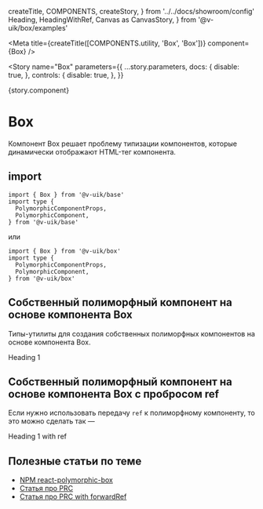   createTitle,
  COMPONENTS,
  createStory,
} from '../../docs/showroom/config'
  Heading,
  HeadingWithRef,
  Canvas as CanvasStory,
} from '@v-uik/box/examples'


<Meta title={createTitle([COMPONENTS.utility, 'Box', 'Box'])} component={Box} />

<Story
  name="Box"
  parameters={{
    ...story.parameters,
    docs: {
      disable: true,
    },
    controls: {
      disable: true,
    },
  }}
>
  {story.component}
</Story>

# Box

Компонент Box решает проблему типизации компонентов, которые динамически отображают HTML-тег компонента.

## import

```tsx
import { Box } from '@v-uik/base'
import type {
  PolymorphicComponentProps,
  PolymorphicComponent,
} from '@v-uik/base'
```

или

```tsx
import { Box } from '@v-uik/box'
import type {
  PolymorphicComponentProps,
  PolymorphicComponent,
} from '@v-uik/box'
```

## Собственный полиморфный компонент на основе компонента Box

Типы-утилиты для создания собственных полиморфных компонентов на основе компонента Box.

<Canvas>
  <Heading variant="h1">Heading 1</Heading>
</Canvas>

<Source language="tsx" code={RawHeading} />

## Собственный полиморфный компонент на основе компонента Box c пробросом ref

Если нужно использовать передачу `ref` к полиморфному компоненту, то это можно сделать так —

<Canvas>
  <HeadingWithRef variant="h1">Heading 1 with ref</HeadingWithRef>
</Canvas>

<Source language="tsx" code={RawHeadingWithRef} />

## Полезные статьи по теме

- [NPM react-polymorphic-box](https://github.com/kripod/react-polymorphic-box)
- [Статья про PRC](https://blog.andrewbran.ch/polymorphic-react-components/)
- [Статья про PRC with forwardRef](https://www.benmvp.com/blog/forwarding-refs-polymorphic-react-component-typescript/)
